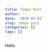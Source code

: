 ```yaml
---
title: Tempo Post
author: ''
date: '2020-03-01'
slug: tempo-post
categories: []
tags: []
---
```


Hello